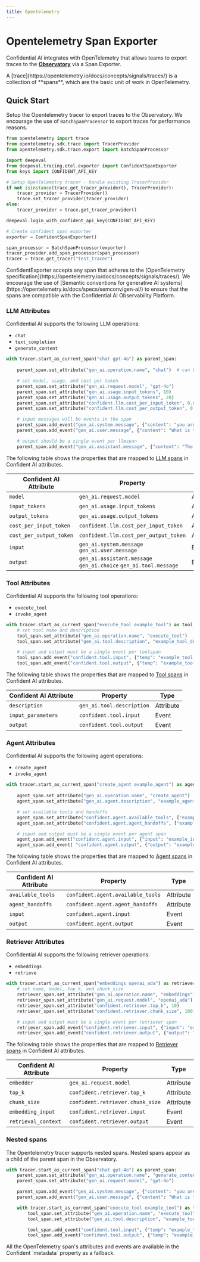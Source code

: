 ```yaml
---
title: Opentelemetry
---
```


# Opentelemetry Span Exporter

Confidential AI integrates with OpenTelemetry that allows teams to export traces to the **[Observatory](https://documentation.confident-ai.com/llm-observability/overview)** via a Span Exporter.

<Callout>
  A [trace](https://opentelemetry.io/docs/concepts/signals/traces/) is a collection of **spans**, which are the basic unit of work in OpenTelemetry.
</Callout>

## Quick Start
Setup the Opentelemetry tracer to export traces to the Observatory. We encourage the use of `BatchSpanProcessor` to export traces for performance reasons.

```python
from opentelemetry import trace
from opentelemetry.sdk.trace import TracerProvider
from opentelemetry.sdk.trace.export import BatchSpanProcessor

import deepeval
from deepeval.tracing.otel.exporter import ConfidentSpanExporter
from keys import CONFIDENT_API_KEY

# Setup OpenTelemetry tracer - handle existing TracerProvider
if not isinstance(trace.get_tracer_provider(), TracerProvider):
    tracer_provider = TracerProvider()
    trace.set_tracer_provider(tracer_provider)
else:
    tracer_provider = trace.get_tracer_provider()

deepeval.login_with_confident_api_key(CONFIDENT_API_KEY)

# Create confident span exporter
exporter = ConfidentSpanExporter()

span_processor = BatchSpanProcessor(exporter)
tracer_provider.add_span_processor(span_processor)
tracer = trace.get_tracer("test_tracer")
```


<Callout>
  ConfidentExporter accepts any span that adheres to the [OpenTelemetry specification](https://opentelemetry.io/docs/concepts/signals/traces/). We encourage the use of [Semantic conventions for generative AI systems](https://opentelemetry.io/docs/specs/semconv/gen-ai/) to ensure that the spans are compatible with the Confidential AI Observability Platform.
</Callout>

### LLM Attributes
Confidential AI supports the following LLM operations:
- `chat`
- `text_completion`
- `generate_content`

```python showLineNumbers
with tracer.start_as_current_span("chat gpt-4o") as parent_span:
    
    parent_span.set_attribute("gen_ai.operation.name", "chat")  # can be chat, text_completion, generate_content

    # set model, usage, and cost per token
    parent_span.set_attribute("gen_ai.request.model", "gpt-4o")
    parent_span.set_attribute("gen_ai.usage.input_tokens", 10)
    parent_span.set_attribute("gen_ai.usage.output_tokens", 20)
    parent_span.set_attribute("confident.llm.cost_per_input_token", 0.0001)
    parent_span.set_attribute("confident.llm.cost_per_output_token", 0.0002)

    # input messages will be events in the span
    parent_span.add_event("gen_ai.system.message", {"content": "you are a helpful assistant"})
    parent_span.add_event("gen_ai.user.message", {"content": "What is the capital of France?"})

    # output should be a single event per llmspan
    parent_span.add_event("gen_ai.assistant.message", {"content": "The capital of France is Paris."})  # can be gen_ai.assistant.message, gen_ai.choice, gen_ai.tool.message
```

The following table shows the properties that are mapped to [LLM spans](https://documentation.confident-ai.com/llm-tracing/tracing-features/attributes#llm-attributes) in Confident AI attributes.

|Confident AI Attribute| Property | Type |
|----------|---------|--------|
`model` | `gen_ai.request.model` | Attribute | 
`input_tokens` | `gen_ai.usage.input_tokens` | Attribute |
`output_tokens` | `gen_ai.usage.output_tokens` | Attribute |
`cost_per_input_token` | `confident.llm.cost_per_input_token` | Attribute |
`cost_per_output_token` | `confident.llm.cost_per_output_token` | Attribute |
`input` |`gen_ai.system.message` `gen_ai.user.message`| Event | 
`output` |`gen_ai.assistant.message` `gen_ai.choice` `gen_ai.tool.message`| Event | 


### Tool Attributes
Confidential AI supports the following tool operations:
- `execute_tool`
- `invoke_agent`

```python showLineNumbers
with tracer.start_as_current_span("execute_tool example_tool") as tool_span:
    # set tool name and description
    tool_span.set_attribute("gen_ai.operation.name", "execute_tool")
    tool_span.set_attribute("gen_ai.tool.description", "example_tool_description")

    # input and output must be a single event per toolspan
    tool_span.add_event("confident.tool.input", {"temp": "example_tool_input"})
    tool_span.add_event("confident.tool.output", {"temp": "example_tool_output"})
```

The following table shows the properties that are mapped to [Tool spans](https://documentation.confident-ai.com/llm-tracing/tracing-features/attributes#tool-attributes) in Confident AI attributes.

| Confident AI Attribute | Property | Type |
|----------|---------|--------|
| `description` | `gen_ai.tool.description` | Attribute |
| `input_parameters` | `confident.tool.input` | Event |
| `output` | `confident.tool.output` | Event |

### Agent Attributes
Confidential AI supports the following agent operations:
- `create_agent`
- `invoke_agent`

```python showLineNumbers
with tracer.start_as_current_span("create_agent example_agent") as agent_span:
    
    agent_span.set_attribute("gen_ai.operation.name", "create_agent")  # can be create_agent or invoke_agent
    agent_span.set_attribute("gen_ai.agent.description", "example_agent_description")

    # set available tools and handoffs
    agent_span.set_attribute("confident.agent.available_tools", ["example_tool"])  # should be list of tool names
    agent_span.set_attribute("confident.agent.agent_handoffs", ["example_handoff"])  # should be list of handoff names

    # input and output must be a single event per agent span
    agent_span.add_event("confident.agent.input", {"input": "example_input"})
    agent_span.add_event( "confident.agent.output", {"output": "example_output"})
```


The following table shows the properties that are mapped to [Agent spans](https://documentation.confident-ai.com/llm-tracing/tracing-features/attributes#agent-attributes) in Confident AI attributes.

| Confident AI Attribute | Property | Type |
|----------|---------|--------|
| `available_tools` | `confident.agent.available_tools` | Attribute |
| `agent_handoffs` | `confident.agent.agent_handoffs` | Attribute |
| `input` | `confident.agent.input` | Event |
| `output` | `confident.agent.output` | Event |


### Retriever Attributes
Confidential AI supports the following retriever operations:
- `embeddings`
- `retrieve`

```python showLineNumbers
with tracer.start_as_current_span("embeddings openai_ada") as retriever_span:
    # set name, model, top_k, and chunk_size
    retriever_span.set_attribute("gen_ai.operation.name", "embeddings")
    retriever_span.set_attribute("gen_ai.request.model", "openai_ada")
    retriever_span.set_attribute("confident.retriever.top_k", 10)
    retriever_span.set_attribute("confident.retriever.chunk_size", 100)

    # input and output must be a single event per retriever span
    retriever_span.add_event("confident.retriever.input", {"input": "example_input"})
    retriever_span.add_event("confident.retriever.output", {"output": "example_output"})
```

The following table shows the properties that are mapped to [Retriever spans](https://documentation.confident-ai.com/llm-tracing/tracing-features/attributes#retriever-attributes) in Confident AI attributes.

| Confident AI Attribute | Property | Type |
|----------|---------|--------|
| `embedder` | `gen_ai.request.model` | Attribute |
| `top_k` | `confident.retriever.top_k` | Attribute |
| `chunk_size` | `confident.retriever.chunk_size` | Attribute |
| `embedding_input` | `confident.retriever.input` | Event |
| `retrieval_context` | `confident.retriever.output` | Event |

### Nested spans

The Opentelemetry tracer supports nested spans. Nested spans appear as a child of the parent span in the Observatory.
```python showLineNumbers
with tracer.start_as_current_span("chat gpt-4o") as parent_span:
    parent_span.set_attribute("gen_ai.operation.name", "generate_content")
    parent_span.set_attribute("gen_ai.request.model", "gpt-4o")

    parent_span.add_event("gen_ai.system.message", {"content": "you are a helpful assistant"})
    parent_span.add_event("gen_ai.user.message", {"content": "What is the capital of France?"})

    with tracer.start_as_current_span("execute_tool example_tool") as tool_span:
        tool_span.set_attribute("gen_ai.operation.name", "execute_tool")
        tool_span.set_attribute("gen_ai.tool.description", "example_tool_description")

        tool_span.add_event("confident.tool.input", {"temp": "example_tool_input"})
        tool_span.add_event("confident.tool.output", {"temp": "example_tool_output"})
```

<Callout>
  All the OpenTelemetry span's attributes and events are available in the Confident `metadata` property as a fallback.
</Callout>



